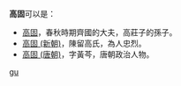 '''高固'''可以是：
*[[高固|高固]]，春秋時期齊國的大夫，高莊子的孫子。
*[[高固_(新朝)|高固 (新朝)]]，陳留高氏，為人忠烈。
*[[高固_(唐朝)|高固 (唐朝)]]，字黃芩，唐朝政治人物。

{{Disambig}}
[[Category:二字高姓人名消歧义|gu]]